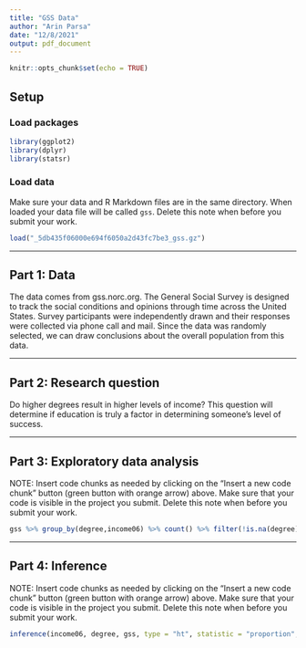 ```yaml
---
title: "GSS Data"
author: "Arin Parsa"
date: "12/8/2021"
output: pdf_document
---
```


```r
knitr::opts_chunk$set(echo = TRUE)
```

## Setup

### Load packages

```r
library(ggplot2)
library(dplyr)
library(statsr)
```

### Load data

Make sure your data and R Markdown files are in the same directory. When loaded
your data file will be called `gss`. Delete this note when before you submit 
your work. 

```r
load("_5db435f06000e694f6050a2d43fc7be3_gss.gz")
```



* * *

## Part 1: Data
The data comes from gss.norc.org. The General Social Survey is designed to track the social conditions and opinions through time across the United States. Survey participants were independently drawn and their responses were collected via phone call and mail. Since the data was randomly selected, we can draw conclusions about the overall population from this data.

* * *

## Part 2: Research question

Do higher degrees result in higher levels of income? This question will determine if education is truly a factor in determining someone's level of success.

* * *

## Part 3: Exploratory data analysis

NOTE: Insert code chunks as needed by clicking on the "Insert a new code chunk" 
button (green button with orange arrow) above. Make sure that your code is visible
in the project you submit. Delete this note when before you submit your work.

```r
gss %>% group_by(degree,income06) %>% count() %>% filter(!is.na(degree)&!is.na(income06)) %>% ggplot(aes(x=degree, y=n, fill=income06)) + geom_bar(position = "fill", stat="identity")
```

* * *

## Part 4: Inference

NOTE: Insert code chunks as needed by clicking on the "Insert a new code chunk" 
button (green button with orange arrow) above. Make sure that your code is visible
in the project you submit. Delete this note when before you submit your work.

```r
inference(income06, degree, gss, type = "ht", statistic = "proportion", method = "simulation")
```

